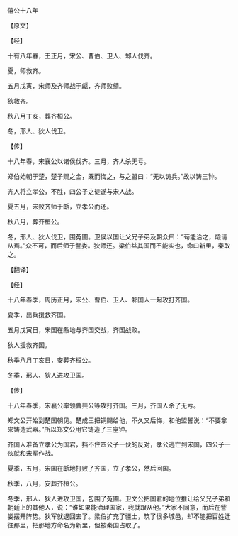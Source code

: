 

僖公十八年

【原文】

【经】

十有八年春，王正月，宋公、曹伯、卫人、邾人伐齐。

夏，师救齐。

五月戊寅，宋师及齐师战于甗，齐师败绩。

狄救齐。

秋八月丁亥，葬齐桓公。

冬，邢人、狄人伐卫。

【传】

十八年春，宋襄公以诸侯伐齐。三月，齐人杀无亏。

郑伯始朝于楚，楚子赐之金，既而悔之，与之盟曰：“无以铸兵。”故以铸三钟。

齐人将立孝公，不胜，四公子之徒遂与宋人战。

夏五月，宋败齐师于甗，立孝公而还。

秋八月，葬齐桓公。

冬，邢人、狄人伐卫，围菟圃。卫侯以国让父兄子弟及朝众曰：“苟能治之，燬请从焉。”众不可，而后师于訾娄。狄师还。梁伯益其国而不能实也，命曰新里，秦取之。

【翻译】

【经】

十八年春季，周历正月，宋公、曹伯、卫人、邾国人一起攻打齐国。

夏季，出兵援救齐国。

五月戊寅日，宋国在甗地与齐国交战，齐国战败。

狄人援救齐国。

秋季八月丁亥日，安葬齐桓公。

冬季，邢人、狄人进攻卫国。

【传】

十八年春季，宋襄公率领曹共公等攻打齐国。三月，齐国人杀了无亏。

郑文公开始到楚国朝见。楚成王把铜赐给他，不久又后悔，和他盟誓说：“不要拿来铸造武器。”所以郑文公用它铸造了三座钟。

齐国人准备立孝公为国君，挡不住四公子一伙的反对，孝公逃亡到宋国，四公子一伙就和宋军作战。

夏季，五月，宋国在甗地打败了齐国，立了孝公，然后回国。

秋季，八月，安葬齐桓公。

冬季，邢人、狄人进攻卫国，包围了菟圃。卫文公把国君的地位推让给父兄子弟和朝廷上的其他人，说：“谁如果能治理国家，我就跟从他。”大家不同意，而后在訾娄摆开阵势。狄军就退回去了。梁伯扩充了疆土，筑了很多城邑，却不能把百姓迁往那里，把那地方命名为新里，但被秦国占取了。

